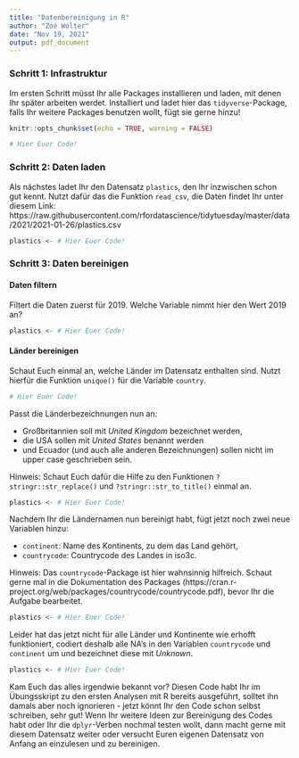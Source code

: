 ---
title: "Datenbereinigung in R"
author: "Zoé Wolter"
date: "Nov 19, 2021"
output: pdf_document
---

### Schritt 1: Infrastruktur
Im ersten Schritt müsst Ihr alle Packages installieren und laden, mit denen Ihr später arbeiten werdet. Installiert und ladet hier das `tidyverse`-Package, falls Ihr weitere Packages benutzen wollt, fügt sie gerne hinzu!

```{r setup, include=FALSE}
knitr::opts_chunk$set(echo = TRUE, warning = FALSE)

# Hier Euer Code!
```


### Schritt 2: Daten laden
Als nächstes ladet Ihr den Datensatz `plastics`, den Ihr inzwischen schon gut kennt. Nutzt dafür das die Funktion `read_csv`, die Daten findet Ihr unter diesem Link: https://raw.githubusercontent.com/rfordatascience/tidytuesday/master/data/2021/2021-01-26/plastics.csv

```{r datenimport}
plastics <- # Hier Euer Code!
```


### Schritt 3: Daten bereinigen

#### Daten filtern
Filtert die Daten zuerst für 2019. Welche Variable nimmt hier den Wert 2019 an?

```{r filtern}
plastics <- # Hier Euer Code!
```

#### Länder bereinigen
Schaut Euch einmal an, welche Länder im Datensatz enthalten sind. Nutzt hierfür die Funktion `unique()` für die Variable `country`.

```{r länder_untersuchen}
# Hier Euer Code!
```

Passt die Länderbezeichnungen nun an:

- Großbritannien soll mit *United Kingdom* bezeichnet werden, 
- die USA sollen mit *United States* benannt werden
- und Ecuador (und auch alle anderen Bezeichnungen) sollen nicht im upper case geschrieben sein. 

Hinweis: Schaut Euch dafür die Hilfe zu den Funktionen `?stringr::str_replace()` und `?stringr::str_to_title()` einmal an.

```{r länder_anpassen}
plastics <- # Hier Euer Code!
```

Nachdem Ihr die Ländernamen nun bereinigt habt, fügt jetzt noch zwei neue Variablen hinzu: 

- `continent`: Name des Kontinents, zu dem das Land gehört,
- `countrycode`: Countrycode des Landes in iso3c.

Hinweis: Das `countrycode`-Package ist hier wahnsinnig hilfreich. Schaut gerne mal in die Dokumentation des Packages (https://cran.r-project.org/web/packages/countrycode/countrycode.pdf), bevor Ihr die Aufgabe bearbeitet.

```{r countrycode}
plastics <- # Hier Euer Code!
```

Leider hat das jetzt nicht für alle Länder und Kontinente wie erhofft funktioniert, codiert deshalb alle NA's in den Variablen `countrycode` und `continent` um und bezeichnet diese mit *Unknown*.

```{r countrycode_na}
plastics <- # Hier Euer Code!
```

Kam Euch das alles irgendwie bekannt vor? Diesen Code habt Ihr im Übungsskript zu den ersten Analysen mit R bereits ausgeführt, solltet ihn damals aber noch ignorieren - jetzt könnt Ihr den Code schon selbst schreiben, sehr gut! Wenn Ihr weitere Ideen zur Bereinigung des Codes habt oder Ihr die `dplyr`-Verben nochmal testen wollt, dann macht gerne mit diesem Datensatz weiter oder versucht Euren eigenen Datensatz von Anfang an einzulesen und zu bereinigen. 